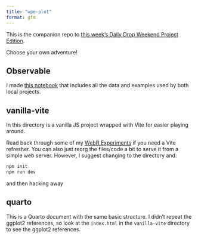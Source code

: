 ```yaml
---
title: "wpe-plot"
format: gfm
---
```


This is the companion repo to [this week's Daily Drop Weekend Project Edition](https://dailyfinds.hrbrmstr.dev/p/drop-250-2023-04-28-weekend-project).

Choose your own adventure!

## Observable

I made [this notebook](https://observablehq.com/@hrbrmstr/2023-04-28-daily-drop-weekend-project-edition-observable-no) that includes all the data and examples used by both local projects.

## vanilla-vite

In this directory is a vanilla JS project wrapped with Vite for easier playing around.

Read back through some of my [WebR Experiments](https://rud.is/webr-experiments/) if you need a Vite refresher. You can also just reorg the files/code a bit to serve it from a simple web server. However, I suggest changing to the directory and:

```bash
npm init
npm run dev
```

and then hacking away

## quarto

This is a Quarto document with the same basic structure. I didn't repeat the ggplot2 references, so look at the `index.html` in the `vanilla-vite` directory to see the ggplot2 references.

